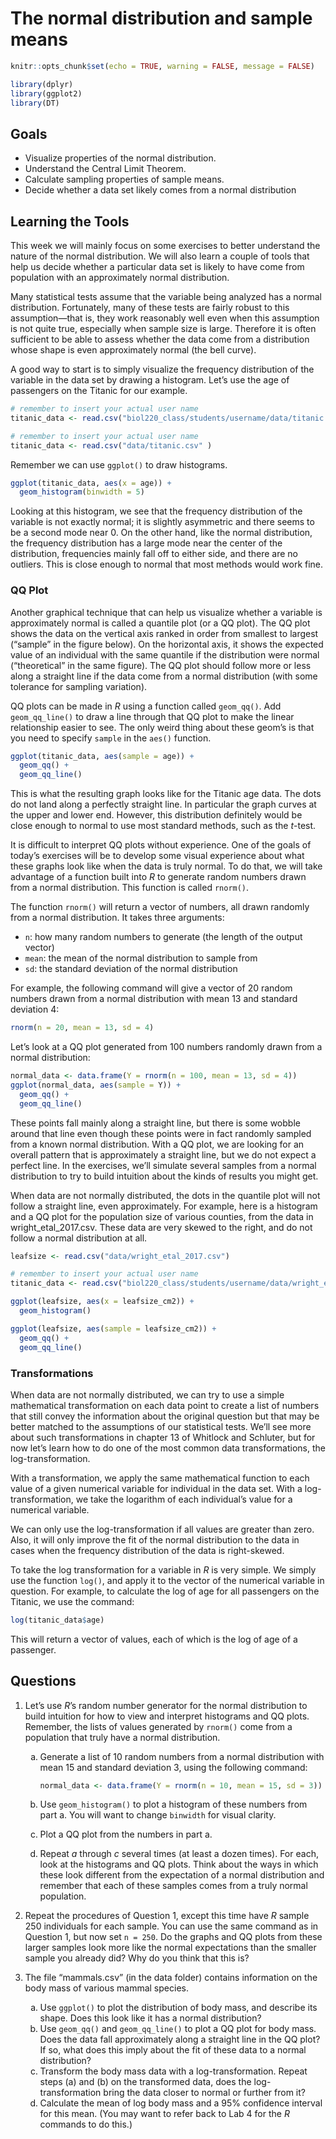 # The normal distribution and sample means


```r
knitr::opts_chunk$set(echo = TRUE, warning = FALSE, message = FALSE)

library(dplyr)
library(ggplot2)
library(DT)
```




## Goals

- Visualize properties of the normal distribution.
- Understand the Central Limit Theorem.
- Calculate sampling properties of sample means.
- Decide whether a data set likely comes from a normal distribution




## Learning the Tools

This week we will mainly focus on some exercises to better understand the nature of the normal distribution. We will also learn a couple of tools that help us decide whether a particular data set is likely to have come from population with an approximately normal distribution.

Many statistical tests assume that the variable being analyzed has a normal distribution. Fortunately, many of these tests are fairly robust to this assumption—that is, they work reasonably well even when this assumption is not quite true, especially when sample size is large. Therefore it is often sufficient to be able to assess whether the data come from a distribution whose shape is even approximately normal (the bell curve).

A good way to start is to simply visualize the frequency distribution of the variable in the data set by drawing a histogram. Let's use the age of passengers on the Titanic for our example.

```r
# remember to insert your actual user name
titanic_data <- read.csv("biol220_class/students/username/data/titanic.csv" )
```

```r
# remember to insert your actual user name
titanic_data <- read.csv("data/titanic.csv" )
```

Remember we can use `ggplot()` to draw histograms.

```r
ggplot(titanic_data, aes(x = age)) + 
  geom_histogram(binwidth = 5)
```

Looking at this histogram, we see that the frequency distribution of the variable is not exactly normal; it is slightly asymmetric and there seems to be a second mode near 0. On the other hand, like the normal distribution, the frequency distribution has a large mode near the center of the distribution, frequencies mainly fall off to either side, and there are no outliers. This is close enough to normal that most methods would work fine.

### QQ Plot

Another graphical technique that can help us visualize whether a variable is approximately normal is called a quantile plot (or a QQ plot). The QQ plot shows the data on the vertical axis ranked in order from smallest to largest (“sample” in the figure below). On the horizontal axis, it shows the expected value of an individual with the same quantile if the distribution were normal (“theoretical” in the same figure). The QQ plot should follow more or less along a straight line if the data come from a normal distribution (with some tolerance for sampling variation).

QQ plots can be made in *R* using a function called `geom_qq()`. Add `geom_qq_line()` to draw a line through that QQ plot to make the linear relationship easier to see. The only weird thing about these geom's is that you need to specify `sample` in the `aes()` function.

```r
ggplot(titanic_data, aes(sample = age)) + 
  geom_qq() +
  geom_qq_line()
```

This is what the resulting graph looks like for the Titanic age data. The dots do not land along a perfectly straight line. In particular the graph curves at the upper and lower end. However, this distribution definitely would be close enough to normal to use most standard methods, such as the *t*-test.

It is difficult to interpret QQ plots without experience. One of the goals of today's exercises will be to develop some visual experience about what these graphs look like when the data is truly normal. To do that, we will take advantage of a function built into *R* to generate random numbers drawn from a normal distribution. This function is called `rnorm()`.

The function `rnorm()` will return a vector of numbers, all drawn randomly from a normal distribution. It takes three arguments:

* `n`: how many random numbers to generate (the length of the output vector)
* `mean`: the mean of the normal distribution to sample from
* `sd`: the standard deviation of the normal distribution

For example, the following command will give a vector of 20 random numbers drawn from a normal distribution with mean 13 and standard deviation 4:

```r
rnorm(n = 20, mean = 13, sd = 4)
```

Let's look at a QQ plot generated from 100 numbers randomly drawn from a normal distribution:

```r
normal_data <- data.frame(Y = rnorm(n = 100, mean = 13, sd = 4))
ggplot(normal_data, aes(sample = Y)) + 
  geom_qq() +
  geom_qq_line()
```

These points fall mainly along a straight line, but there is some wobble around that line even though these points were in fact randomly sampled from a known normal distribution. With a QQ plot, we are looking for an overall pattern that is approximately a straight line, but we do not expect a perfect line. In the exercises, we'll simulate several samples from a normal distribution to try to build intuition about the kinds of results you might get.

When data are not normally distributed, the dots in the quantile plot will not follow a straight line, even approximately. For example, here is a histogram and a QQ plot for the population size of various counties, from the data in wright_etal_2017.csv. These data are very skewed to the right, and do not follow a normal distribution at all.

```r
leafsize <- read.csv("data/wright_etal_2017.csv")
```

```r
# remember to insert your actual user name
titanic_data <- read.csv("biol220_class/students/username/data/wright_etal_2017.csv" )
```

```r
ggplot(leafsize, aes(x = leafsize_cm2)) + 
  geom_histogram()

ggplot(leafsize, aes(sample = leafsize_cm2)) + 
  geom_qq() +
  geom_qq_line()

```

### Transformations

When data are not normally distributed, we can try to use a simple mathematical transformation on each data point to create a list of numbers that still convey the information about the original question but that may be better matched to the assumptions of our statistical tests. We'll see more about such transformations in chapter 13 of Whitlock and Schluter, but for now let's learn how to do one of the most common data transformations, the log-transformation.

With a transformation, we apply the same mathematical function to each value of a given numerical variable for individual in the data set. With a log-transformation, we take the logarithm of each individual's value for a numerical variable.

We can only use the log-transformation if all values are greater than zero. Also, it will only improve the fit of the normal distribution to the data in cases when the frequency distribution of the data is right-skewed.

To take the log transformation for a variable in *R* is very simple. We simply use the function `log()`, and apply it to the vector of the numerical variable in question. For example, to calculate the log of age for all passengers on the Titanic, we use the command:

```r
log(titanic_data$age)
```

This will return a vector of values, each of which is the log of age of a passenger.


## Questions

1. Let's use *R*'s random number generator for the normal distribution to build intuition for how to view and interpret histograms and QQ plots. Remember, the lists of values generated by `rnorm()` come from a population that truly have a normal distribution.

    a. Generate a list of 10 random numbers from a normal distribution with mean 15 and standard deviation 3, using the following command:

        ```r
        normal_data <- data.frame(Y = rnorm(n = 10, mean = 15, sd = 3))
        ```

    b. Use `geom_histogram()` to plot a histogram of these numbers from part a. You will want to change `binwidth` for visual clarity.

    c. Plot a QQ plot from the numbers in part a.

    d. Repeat *a* through *c* several times (at least a dozen times). For each, look at the histograms and QQ plots. Think about the ways in which these look different from the expectation of a normal distribution and remember that each of these samples comes from a truly normal population.

2. Repeat the procedures of Question 1, except this time have *R* sample 250 individuals for each sample. You can use the same command as in Question 1, but now set `n = 250`. Do the graphs and QQ plots from these larger samples look more like the normal expectations than the smaller sample you already did? Why do you think that this is?

3. The file "mammals.csv" (in the data folder) contains information on the body mass of various mammal species.

    a. Use `ggplot()` to plot the distribution of body mass, and describe its shape. Does this look like it has a normal distribution?
    b. Use `geom_qq()` and `geom_qq_line()` to plot a QQ plot for body mass. Does the data fall approximately along a straight line in the QQ plot? If so, what does this imply about the fit of these data to a normal distribution?
    b. Transform the body mass data with a log-transformation. Repeat steps (a) and (b) on the transformed data, does the log-transformation bring the data closer to normal or further from it?
    c. Calculate the mean of log body mass and a 95% confidence interval for this mean. (You may want to refer back to Lab 4 for the *R* commands to do this.)
    
    

